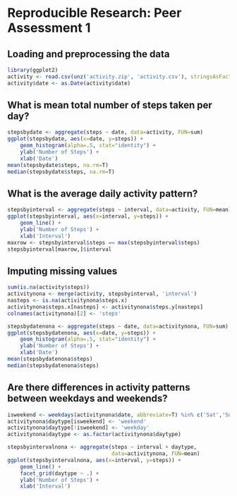 # Reproducible Research: Peer Assessment 1


## Loading and preprocessing the data

```r
library(ggplot2)
activity <- read.csv(unz('activity.zip', 'activity.csv'), stringsAsFactors = F)
activity$date <- as.Date(activity$date)
```


## What is mean total number of steps taken per day?

```r
stepsbydate <- aggregate(steps ~ date, data=activity, FUN=sum)
ggplot(stepsbydate, aes(x=date, y=steps)) +
    geom_histogram(alpha=.5, stat="identity") +
    ylab('Number of Steps') +
    xlab('Date')
mean(stepsbydate$steps, na.rm=T)
median(stepsbydate$steps, na.rm=T)
```


## What is the average daily activity pattern?

```r
stepsbyinterval <- aggregate(steps ~ interval, data=activity, FUN=mean)
ggplot(stepsbyinterval, aes(x=interval, y=steps)) +
    geom_line() +
    ylab('Number of Steps') +
    xlab('Interval')
maxrow <- stepsbyinterval$steps == max(stepsbyinterval$steps)
stepsbyinterval[maxrow,]$interval
```


## Imputing missing values

```r
sum(is.na(activity$steps))
activitynona <- merge(activity, stepsbyinterval, 'interval')
nasteps <- is.na(activitynona$steps.x)
activitynona$steps.x[nasteps] <- activitynona$steps.y[nasteps]
colnames(activitynona)[2] <- 'steps'

stepsbydatenona <- aggregate(steps ~ date, data=activitynona, FUN=sum)
ggplot(stepsbydatenona, aes(x=date, y=steps)) +
    geom_histogram(alpha=.5, stat="identity") +
    ylab('Number of Steps') +
    xlab('Date')
mean(stepsbydatenona$steps)
median(stepsbydatenona$steps)
```


## Are there differences in activity patterns between weekdays and weekends?

```r
isweekend <- weekdays(activitynona$date, abbreviate=T) %in% c('Sat','Sun')
activitynona$daytype[isweekend] <- 'weekend'
activitynona$daytype[!isweekend] <- 'weekday'
activitynona$daytype <- as.factor(activitynona$daytype)

stepsbyintervalnona <- aggregate(steps ~ interval + daytype,
                                 data=activitynona, FUN=mean)
ggplot(stepsbyintervalnona, aes(x=interval, y=steps)) +
    geom_line() +
    facet_grid(daytype ~ .) +
    ylab('Number of Steps') +
    xlab('Interval')
```

